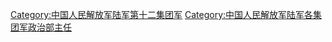 [[Category:中国人民解放军陆军第十二集团军|Category:中国人民解放军陆军第十二集团军]]
[[Category:中国人民解放军陆军各集团军政治部主任|Category:中国人民解放军陆军各集团军政治部主任]]